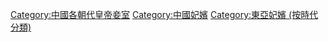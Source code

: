 [[Category:中國各朝代皇帝妾室|Category:中國各朝代皇帝妾室]]
[[Category:中國妃嬪|Category:中國妃嬪]]
[[Category:東亞妃嬪_(按時代分類)|Category:東亞妃嬪 (按時代分類)]]